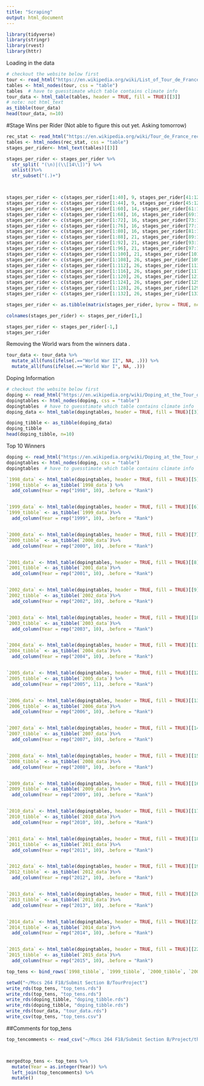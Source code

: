```yaml
---
title: "Scraping"
output: html_document
---
```

```r
library(tidyverse)
library(stringr)
library(rvest)
library(httr)
```

Loading in the data

```r
# checkout the website below first
tour <- read_html("https://en.wikipedia.org/wiki/List_of_Tour_de_France_general_classification_winners")
tables <- html_nodes(tour, css = "table") 
tables  # have to guesstimate which table contains climate info
tour_data <- html_table(tables, header = TRUE, fill = TRUE)[[3]]    
# note: not html_text
as_tibble(tour_data)
head(tour_data, n=10)
```


#Stage Wins per Rider
(Not able to figure this out yet. Asking tomorrow)

```r
rec_stat <- read_html("https://en.wikipedia.org/wiki/Tour_de_France_records_and_statistics#Stage_wins_per_rider")
tables <- html_nodes(rec_stat, css = "table") 
stages_per_rider<- html_text(tables)[[3]]

stages_per_rider <- stages_per_rider %>%
  str_split( "(\n)|(\\[14\\])") %>%
  unlist()%>%
  str_subset("(.)+")



stages_per_rider <- c(stages_per_rider[1:40], 9, stages_per_rider[41:121])
stages_per_rider <- c(stages_per_rider[1:44], 9, stages_per_rider[45:122])
stages_per_rider <- c(stages_per_rider[1:60], 14, stages_per_rider[61:123])
stages_per_rider <- c(stages_per_rider[1:68], 16, stages_per_rider[69:124])
stages_per_rider <- c(stages_per_rider[1:72], 16, stages_per_rider[73:125])
stages_per_rider <- c(stages_per_rider[1:76], 16, stages_per_rider[77:126])
stages_per_rider <- c(stages_per_rider[1:80], 16, stages_per_rider[81:127])
stages_per_rider <- c(stages_per_rider[1:88], 21, stages_per_rider[89:128])
stages_per_rider <- c(stages_per_rider[1:92], 21, stages_per_rider[93:129])
stages_per_rider <- c(stages_per_rider[1:96], 21, stages_per_rider[97:130])
stages_per_rider <- c(stages_per_rider[1:100], 21, stages_per_rider[101:128])
stages_per_rider <- c(stages_per_rider[1:108], 26, stages_per_rider[109:129])
stages_per_rider <- c(stages_per_rider[1:112], 26, stages_per_rider[113:130])
stages_per_rider <- c(stages_per_rider[1:116], 26, stages_per_rider[117:131])
stages_per_rider <- c(stages_per_rider[1:120], 26, stages_per_rider[121:132])
stages_per_rider <- c(stages_per_rider[1:124], 26, stages_per_rider[125:133])
stages_per_rider <- c(stages_per_rider[1:128], 26, stages_per_rider[129:134])
stages_per_rider <- c(stages_per_rider[1:132], 26, stages_per_rider[133:135])

stages_per_rider <- as.tibble(matrix(stages_per_rider, byrow = TRUE, ncol = 4))

colnames(stages_per_rider) <- stages_per_rider[1,]

stages_per_rider <- stages_per_rider[-1,]
stages_per_rider
```

Removing the World wars from the winners data .
```r
tour_data <- tour_data %>%
  mutate_all(funs(ifelse(.=="World War II", NA, .))) %>%
  mutate_all(funs(ifelse(.=="World War I", NA, .)))

```



Doping Information
```r
# checkout the website below first
doping <- read_html("https://en.wikipedia.org/wiki/Doping_at_the_Tour_de_France")
dopingtables <- html_nodes(doping, css = "table") 
dopingtables  # have to guesstimate which table contains climate info
doping_data <- html_table(dopingtables, header = TRUE, fill = TRUE)[[3]]    

doping_tibble <- as_tibble(doping_data)
doping_tibble
head(doping_tibble, n=10)
```


Top 10 Winners
```r
doping <- read_html("https://en.wikipedia.org/wiki/Doping_at_the_Tour_de_France")
dopingtables <- html_nodes(doping, css = "table") 
dopingtables  # have to guesstimate which table contains climate info

`1998_data` <- html_table(dopingtables, header = TRUE, fill = TRUE)[[5]]
`1998_tibble` <- as_tibble(`1998_data`) %>% 
  add_column(Year = rep("1998", 10), .before = "Rank")


`1999_data` <- html_table(dopingtables, header = TRUE, fill = TRUE)[[6]]
`1999_tibble` <- as_tibble(`1999_data`)%>% 
  add_column(Year = rep("1999", 10), .before = "Rank")


`2000_data` <- html_table(dopingtables, header = TRUE, fill = TRUE)[[7]]
`2000_tibble` <- as_tibble(`2000_data`)%>% 
  add_column(Year = rep("2000", 10), .before = "Rank")


`2001_data` <- html_table(dopingtables, header = TRUE, fill = TRUE)[[8]]
`2001_tibble` <- as_tibble(`2001_data`)%>% 
  add_column(Year = rep("2001", 10), .before = "Rank")


`2002_data` <- html_table(dopingtables, header = TRUE, fill = TRUE)[[9]]
`2002_tibble` <- as_tibble(`2002_data`)%>% 
  add_column(Year = rep("2002", 10), .before = "Rank")


`2003_data` <- html_table(dopingtables, header = TRUE, fill = TRUE)[[10]]
`2003_tibble` <- as_tibble(`2003_data`)%>% 
  add_column(Year = rep("2003", 10), .before = "Rank")


`2004_data` <- html_table(dopingtables, header = TRUE, fill = TRUE)[[11]]
`2004_tibble` <- as_tibble(`2004_data`)%>% 
  add_column(Year = rep("2004", 10), .before = "Rank")


`2005_data` <- html_table(dopingtables, header = TRUE, fill = TRUE)[[12]]
`2005_tibble` <- as_tibble(`2005_data`) %>% 
  add_column(Year = rep("2005", 11), .before = "Rank")


`2006_data` <- html_table(dopingtables, header = TRUE, fill = TRUE)[[13]]
`2006_tibble` <- as_tibble(`2006_data`)%>% 
  add_column(Year = rep("2006", 10), .before = "Rank")


`2007_data` <- html_table(dopingtables, header = TRUE, fill = TRUE)[[14]]
`2007_tibble` <- as_tibble(`2007_data`)%>% 
  add_column(Year = rep("2007", 10), .before = "Rank")


`2008_data` <- html_table(dopingtables, header = TRUE, fill = TRUE)[[15]]
`2008_tibble` <- as_tibble(`2008_data`)%>% 
  add_column(Year = rep("2008", 10), .before = "Rank")


`2009_data` <- html_table(dopingtables, header = TRUE, fill = TRUE)[[16]]
`2009_tibble` <- as_tibble(`2009_data`)%>% 
  add_column(Year = rep("2009", 10), .before = "Rank")


`2010_data` <- html_table(dopingtables, header = TRUE, fill = TRUE)[[17]]
`2010_tibble` <- as_tibble(`2010_data`)%>% 
  add_column(Year = rep("2010", 10), .before = "Rank")


`2011_data` <- html_table(dopingtables, header = TRUE, fill = TRUE)[[18]]
`2011_tibble` <- as_tibble(`2011_data`)%>% 
  add_column(Year = rep("2011", 10), .before = "Rank")


`2012_data` <- html_table(dopingtables, header = TRUE, fill = TRUE)[[19]]
`2012_tibble` <- as_tibble(`2012_data`)%>% 
  add_column(Year = rep("2012", 10), .before = "Rank")


`2013_data` <- html_table(dopingtables, header = TRUE, fill = TRUE)[[20]]
`2013_tibble` <- as_tibble(`2013_data`)%>% 
  add_column(Year = rep("2013", 10), .before = "Rank")


`2014_data` <- html_table(dopingtables, header = TRUE, fill = TRUE)[[21]]
`2014_tibble` <- as_tibble(`2014_data`)%>% 
  add_column(Year = rep("2014", 10), .before = "Rank")


`2015_data` <- html_table(dopingtables, header = TRUE, fill = TRUE)[[22]]
`2015_tibble` <- as_tibble(`2015_data`)%>% 
  add_column(Year = rep("2015", 10), .before = "Rank")

top_tens <- bind_rows(`1998_tibble`, `1999_tibble`, `2000_tibble`, `2001_tibble`, `2002_tibble`, `2003_tibble`, `2004_tibble`, `2005_tibble`, `2006_tibble`, `2007_tibble`, `2008_tibble`, `2009_tibble`, `2010_tibble`, `2011_tibble`, `2012_tibble`, `2013_tibble`, `2014_tibble`, `2015_tibble`)
```


```r
setwd("~/Mscs 264 F18/Submit Section B/TourProject")
write_rds(top_tens, "top_tens.rds")
write_rds(top_tens, "top_tens.rds")
write_rds(doping_tibble, "doping_tibble.rds")
write_rds(doping_tibble, "doping_tibble.rds")
write_rds(tour_data, "tour_data.rds")
write_csv(top_tens, "top_tens.csv")
```


##Comments for top_tens

```r
top_tencomments <- read_csv("~/Mscs 264 F18/Submit Section B/Project/the_tour/top_tencomments.csv")



mergedtop_tens <- top_tens %>%
  mutate(Year = as.integer(Year)) %>%
  left_join(top_tencomments) %>%
  mutate()
```





